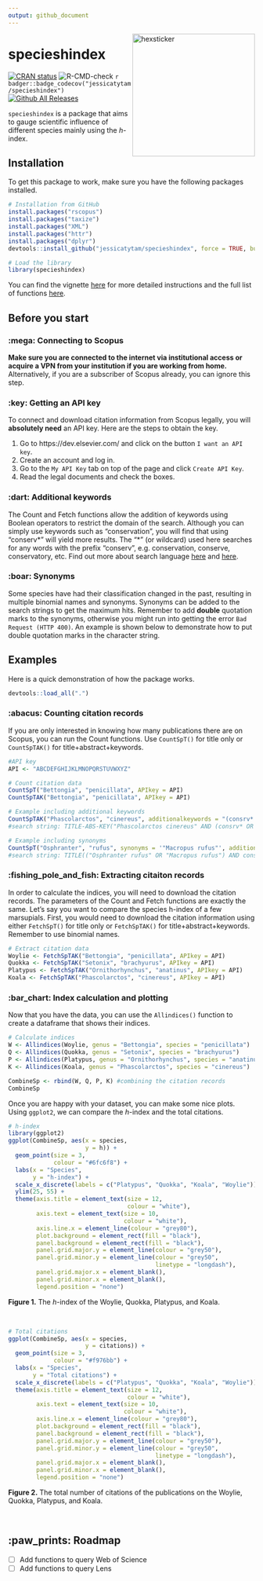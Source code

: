 ```yaml
---
output: github_document
---
```


<img src="README_files/figure-gfm/stickerfile.png" alt="hexsticker" height="250px" align="right" />

# specieshindex

[![CRAN status](https://www.r-pkg.org/badges/version/specieshindex)](https://CRAN.R-project.org/package=specieshindex)
![R-CMD-check](https://github.com/jessicatytam/specieshindex/workflows/CI/badge.svg)
`r badger::badge_codecov("jessicatytam/specieshindex")`
[![Github All Releases](https://img.shields.io/github/downloads/jessicatytam/specieshindex/total.svg)]()

`specieshindex` is a package that aims to gauge scientific influence of different species mainly using the *h*-index.

## Installation

To get this package to work, make sure you have the following packages installed.

```r
# Installation from GitHub
install.packages("rscopus")
install.packages("taxize")
install.packages("XML")
install.packages("httr")
install.packages("dplyr")
devtools::install_github("jessicatytam/specieshindex", force = TRUE, build_vignettes = FALSE)

# Load the library
library(specieshindex)
```

You can find the vignette [here](https://github.com/jessicatytam/specieshindex/blob/master/vignettes/vignette.pdf) for more detailed instructions and the full list of functions [here](https://github.com/jessicatytam/specieshindex/blob/master/specieshindex_0.0.1.pdf).

## Before you start

### :mega: Connecting to Scopus

**Make sure you are connected to the internet via institutional access or acquire a VPN from your institution if you are working from home.** Alternatively, if you are a subscriber of Scopus already, you can ignore this step.

### :key: Getting an API key

To connect and download citation information from Scopus legally, you will **absolutely need** an API key. Here are the steps to obtain the key.

1. Go to https://dev.elsevier.com/ and click on the button `I want an API key`.
2. Create an account and log in.
3. Go to the `My API Key` tab on top of the page and click `Create API Key`.
4. Read the legal documents and check the boxes. 

### :dart: Additional keywords

The Count and Fetch functions allow the addition of keywords using Boolean operators to restrict the domain of the search. Although you can simply use keywords such as "conservation", you will find that using "conserv\*" will yield more results. The "\*" (or wildcard) used here searches for any words with the prefix "conserv", e.g. conservation, conserve, conservatory, etc. Find out more about search language [here](https://guides.library.illinois.edu/c.php?g=980380&p=7089537) and [here](http://schema.elsevier.com/dtds/document/bkapi/search/SCOPUSSearchTips.htm).

### :boar: Synonyms

Some species have had their classification changed in the past, resulting in multiple binomial names and synonyms. Synonyms can be added to the search strings to get the maximum hits. Remember to add **double** quotation marks to the synonyms, otherwise you might run into getting the error `Bad Request (HTTP 400)`. An example is shown below to demonstrate how to put double quotation marks in the character string.

## Examples

Here is a quick demonstration of how the package works.

```r
devtools::load_all(".")
```

### :abacus: Counting citation records

If you are only interested in knowing how many publications there are on Scopus, you can run the Count functions. Use `CountSpT()` for title only or `CountSpTAK()` for title+abstract+keywords.

```r
#API key
API <- "ABCDEFGHIJKLMNOPQRSTUVWXYZ"

# Count citation data
CountSpT("Bettongia", "penicillata", APIkey = API)
CountSpTAK("Bettongia", "penicillata", APIkey = API)

# Example including additional keywords
CountSpTAK("Phascolarctos", "cinereus", additionalkeywords = "(consrv* OR protect* OR reintrod* OR restor*)", API)
#search string: TITLE-ABS-KEY("Phascolarctos cinereus" AND (consrv* OR protect* OR reintrod* OR restor*))

# Example including synonyms
CountSpT("Osphranter", "rufus", synonyms = '"Macropus rufus"', additionalkeywords = "conserv*", API)
#search string: TITLE(("Osphranter rufus" OR "Macropus rufus") AND conserv*)
```

### :fishing_pole_and_fish: Extracting citaiton records

In order to calculate the indices, you will need to download the citation records. The parameters of the Count and Fetch functions are exactly the same. Let's say you want to compare the species h-index of a few marsupials. First, you would need to download the citation information using either `FetchSpT()` for title only or `FetchSpTAK()` for title+abstract+keywords. Remember to use binomial names.

```r
# Extract citation data
Woylie <- FetchSpTAK("Bettongia", "penicillata", APIkey = API)
Quokka <- FetchSpTAK("Setonix", "brachyurus", APIkey = API)
Platypus <- FetchSpTAK("Ornithorhynchus", "anatinus", APIkey = API)
Koala <- FetchSpTAK("Phascolarctos", "cinereus", APIkey = API)
```

### :bar_chart: Index calculation and plotting

Now that you have the data, you can use the `Allindices()` function to create a dataframe that shows their indices.

```r
# Calculate indices
W <- Allindices(Woylie, genus = "Bettongia", species = "penicillata")
Q <- Allindices(Quokka, genus = "Setonix", species = "brachyurus")
P <- Allindices(Platypus, genus = "Ornithorhynchus", species = "anatinus")
K <- Allindices(Koala, genus = "Phascolarctos", species = "cinereus")

CombineSp <- rbind(W, Q, P, K) #combining the citation records
CombineSp
```

Once you are happy with your dataset, you can make some nice plots. Using `ggplot2`, we can compare the *h*-index and the total citations.

```r
# h-index
library(ggplot2)
ggplot(CombineSp, aes(x = species,
                      y = h)) +
  geom_point(size = 3,
             colour = "#6fc6f8") +
  labs(x = "Species",
       y = "h-index") +
  scale_x_discrete(labels = c("Platypus", "Quokka", "Koala", "Woylie")) +
  ylim(25, 55) +
  theme(axis.title = element_text(size = 12,
                                  colour = "white"),
        axis.text = element_text(size = 10,
                                 colour = "white"),
        axis.line.x = element_line(colour = "grey80"),
        plot.background = element_rect(fill = "black"),
        panel.background = element_rect(fill = "black"),
        panel.grid.major.y = element_line(colour = "grey50"),
        panel.grid.minor.y = element_line(colour = "grey50",
                                          linetype = "longdash"),
        panel.grid.major.x = element_blank(),
        panel.grid.minor.x = element_blank(),
        legend.position = "none")
```

**Figure 1.** The *h*-index of the Woylie, Quokka, Platypus, and Koala.

<br/>

```r
# Total citations
ggplot(CombineSp, aes(x = species,
                      y = citations)) +
  geom_point(size = 3,
             colour = "#f976bb") +
  labs(x = "Species",
       y = "Total citations") +
  scale_x_discrete(labels = c("Platypus", "Quokka", "Koala", "Woylie")) + 
  theme(axis.title = element_text(size = 12,
                                  colour = "white"),
        axis.text = element_text(size = 10,
                                 colour = "white"),
        axis.line.x = element_line(colour = "grey80"),
        plot.background = element_rect(fill = "black"),
        panel.background = element_rect(fill = "black"),
        panel.grid.major.y = element_line(colour = "grey50"),
        panel.grid.minor.y = element_line(colour = "grey50",
                                          linetype = "longdash"),
        panel.grid.major.x = element_blank(),
        panel.grid.minor.x = element_blank(),
        legend.position = "none")
```

**Figure 2.** The total number of citations of the publications on the Woylie, Quokka, Platypus, and Koala.

<br/>

## :paw_prints: Roadmap
- [ ] Add functions to query Web of Science
- [ ] Add functions to query Lens